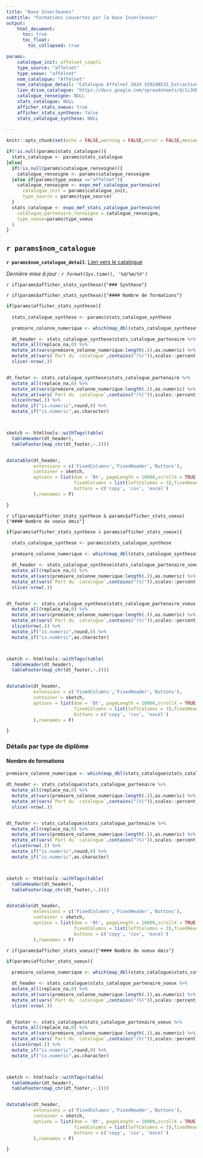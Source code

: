 ```yaml
---
title: "Base InserJeunes"
subtitle: "Formations couvertes par la base InserJeunes"
output: 
    html_document:
      toc: true
      toc_float:
        toc_collapsed: true

params: 
    catalogue_init: affelnet_simpli
    type_source: "affelnet"
    type_voeux: "affelnet"
    nom_catalogue: "Affelnet"
    nom_catalogue_detail: "Catalogue Affelnet 2024 V20240531_Extraction_catalogue_SLA_2024"
    lien_drive_catalogue: "https://docs.google.com/spreadsheets/d/1i3URB63eaiQJ9UfteY4_PULom_I5f1wK/edit#gid=397487575"
    catalogue_renseigne: NULL
    stats_catalogue: NULL
    afficher_stats_voeux: true
    afficher_stats_synthese: false
    stats_catalogue_synthese: NULL
      
---
```


```r
knitr::opts_chunk$set(echo = FALSE,warning = FALSE,error = FALSE,message = FALSE)

if(!is.null(params$stats_catalogue)){
  stats_catalogue <- params$stats_catalogue
}else{
  if(!is.null(params$catalogue_renseigne)){
    catalogue_renseigne <- params$catalogue_renseigne
  }else if(params$type_voeux =="affelnet"){
    catalogue_renseigne <- expo_mef_catalogue_partenaire(
      catalogue_init = params$catalogue_init,
      type_source = params$type_source)
  }
  stats_catalogue <- expo_mef_stats_catalogue_partenaire(
    catalogue_partenaire_renseigne = catalogue_renseigne,
    type_voeux=params$type_voeux
  )  
}

```

## `r params$nom_catalogue`

**`r params$nom_catalogue_detail`**: [Lien vers le catalogue](`r params$lien_drive_catalogue`)

*Dernière mise à jour : `r format(Sys.time(), '%d/%m/%Y')`* 

`r if(params$afficher_stats_synthese){"### Synthese"}`

`r if(params$afficher_stats_synthese){"#### Nombre de formations"}`
```r
if(params$afficher_stats_synthese){
  
  stats_catalogue_synthese <- params$stats_catalogue_synthese

  premiere_colonne_numerique <- which(map_dbl(stats_catalogue_synthese$stats_catalogue_partenaire,~is.numeric(.))==1)[1]

  dt_header <- stats_catalogue_synthese$stats_catalogue_partenaire %>%
  mutate_all(replace_na,0) %>% 
  mutate_at(vars(premiere_colonne_numerique:length(.)),as.numeric) %>% 
  mutate_at(vars(`Part du  catalogue`,contains("(%)")),scales::percent,accuracy=0.1) %>% 
  slice(-nrow(.))


dt_footer <- stats_catalogue_synthese$stats_catalogue_partenaire %>%
  mutate_all(replace_na,0) %>% 
  mutate_at(vars(premiere_colonne_numerique:length(.)),as.numeric) %>% 
  mutate_at(vars(`Part du  catalogue`,contains("(%)")),scales::percent,accuracy=0.1) %>% 
  slice(nrow(.)) %>% 
  mutate_if("is.numeric",round,0) %>% 
  mutate_if("is.numeric",as.character)



sketch <- htmltools::withTags(table(
  tableHeader(dt_header),
  tableFooter(map_chr(dt_footer,~.))))


datatable(dt_header,
          extensions = c('FixedColumns','FixedHeader','Buttons'),
          container = sketch, 
          options = list(dom = 'Bt', pageLength = 10000,scrollX = TRUE,
                         fixedColumns = list(leftColumns = 3),fixedHeader = TRUE,
                         buttons = c('copy', 'csv', 'excel')
          ),rownames = F)

}

```


`r if(params$afficher_stats_synthese & params$afficher_stats_voeux){"#### Nombre de voeux émis"}`


```r
if(params$afficher_stats_synthese & params$afficher_stats_voeux){
  
  stats_catalogue_synthese <- params$stats_catalogue_synthese

  premiere_colonne_numerique <- which(map_dbl(stats_catalogue_synthese$stats_catalogue_partenaire_voeux,~is.numeric(.))==1)[1]

  dt_header <- stats_catalogue_synthese$stats_catalogue_partenaire_voeux %>%
  mutate_all(replace_na,0) %>% 
  mutate_at(vars(premiere_colonne_numerique:length(.)),as.numeric) %>% 
  mutate_at(vars(`Part du  catalogue`,contains("(%)")),scales::percent,accuracy=0.1) %>% 
  slice(-nrow(.))


dt_footer <- stats_catalogue_synthese$stats_catalogue_partenaire_voeux %>%
  mutate_all(replace_na,0) %>% 
  mutate_at(vars(premiere_colonne_numerique:length(.)),as.numeric) %>% 
  mutate_at(vars(`Part du  catalogue`,contains("(%)")),scales::percent,accuracy=0.1) %>% 
  slice(nrow(.)) %>% 
  mutate_if("is.numeric",round,0) %>% 
  mutate_if("is.numeric",as.character)



sketch <- htmltools::withTags(table(
  tableHeader(dt_header),
  tableFooter(map_chr(dt_footer,~.))))


datatable(dt_header,
          extensions = c('FixedColumns','FixedHeader','Buttons'),
          container = sketch, 
          options = list(dom = 'Bt', pageLength = 10000,scrollX = TRUE,
                         fixedColumns = list(leftColumns = 3),fixedHeader = TRUE,
                         buttons = c('copy', 'csv', 'excel')
          ),rownames = F)

}

```

### Détails par type de diplôme

#### Nombre de formations


```r
premiere_colonne_numerique <- which(map_dbl(stats_catalogue$stats_catalogue_partenaire,~is.numeric(.))==1)[1]

dt_header <- stats_catalogue$stats_catalogue_partenaire %>%
  mutate_all(replace_na,0) %>% 
  mutate_at(vars(premiere_colonne_numerique:length(.)),as.numeric) %>% 
  mutate_at(vars(`Part du  catalogue`,contains("(%)")),scales::percent,accuracy=0.1) %>% 
  slice(-nrow(.))


dt_footer <- stats_catalogue$stats_catalogue_partenaire %>%
  mutate_all(replace_na,0) %>% 
  mutate_at(vars(premiere_colonne_numerique:length(.)),as.numeric) %>% 
  mutate_at(vars(`Part du  catalogue`,contains("(%)")),scales::percent,accuracy=0.1) %>% 
  slice(nrow(.)) %>% 
  mutate_if("is.numeric",round,0) %>% 
  mutate_if("is.numeric",as.character)



sketch <- htmltools::withTags(table(
  tableHeader(dt_header),
  tableFooter(map_chr(dt_footer,~.))))


datatable(dt_header,
          extensions = c('FixedColumns','FixedHeader','Buttons'),
          container = sketch, 
          options = list(dom = 'Bt', pageLength = 10000,scrollX = TRUE,
                         fixedColumns = list(leftColumns = 3),fixedHeader = TRUE,
                         buttons = c('copy', 'csv', 'excel')
          ),rownames = F)
```

`r if(params$afficher_stats_voeux){"#### Nombre de voeux émis"}`



```r
if(params$afficher_stats_voeux){
  
  premiere_colonne_numerique <- which(map_dbl(stats_catalogue$stats_catalogue_partenaire_voeux,~is.numeric(.))==1)[1]

  dt_header <- stats_catalogue$stats_catalogue_partenaire_voeux %>%
  mutate_all(replace_na,0) %>% 
  mutate_at(vars(premiere_colonne_numerique:length(.)),as.numeric) %>% 
  mutate_at(vars(`Part du  catalogue`,contains("(%)")),scales::percent,accuracy=0.1) %>% 
  slice(-nrow(.))


dt_footer <- stats_catalogue$stats_catalogue_partenaire_voeux %>%
  mutate_all(replace_na,0) %>% 
  mutate_at(vars(premiere_colonne_numerique:length(.)),as.numeric) %>% 
  mutate_at(vars(`Part du  catalogue`,contains("(%)")),scales::percent,accuracy=0.1) %>% 
  slice(nrow(.)) %>% 
  mutate_if("is.numeric",round,0) %>% 
  mutate_if("is.numeric",as.character)



sketch <- htmltools::withTags(table(
  tableHeader(dt_header),
  tableFooter(map_chr(dt_footer,~.))))


datatable(dt_header,
          extensions = c('FixedColumns','FixedHeader','Buttons'),
          container = sketch, 
          options = list(dom = 'Bt', pageLength = 10000,scrollX = TRUE,
                         fixedColumns = list(leftColumns = 3),fixedHeader = TRUE,
                         buttons = c('copy', 'csv', 'excel')
          ),rownames = F)

}

```


